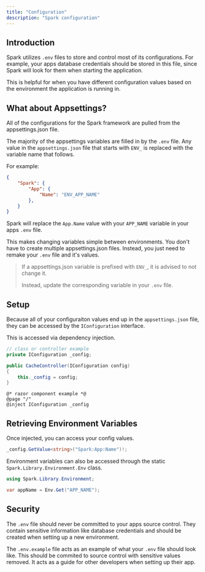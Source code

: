 ```yaml
---
title: "Configuration"
description: "Spark configuration"
---
```


## Introduction

Spark utilizes `.env` files to store and control most of its configurations. For example, your apps database credentials should be stored in this file, since Spark will look for them when starting the application.

This is helpful for when you have different configuration values based on the environment the application is running in.

## What about Appsettings?
All of the configurations for the Spark framework are pulled from the appsettings.json file.

The majority of the appsettings variables are filled in by the `.env` file. Any value in the `appsettings.json` file that starts with `ENV_` is replaced with the variable name that follows.

For example:
```json
{
    "Spark": {
        "App": {
            "Name": "ENV_APP_NAME"
        },
    }
}
```
Spark will replace the `App.Name` value with your `APP_NAME` variable in your apps `.env` file.

This makes changing variables simple between environments. You don't have to create multiple appsettings.json files. Instead, you just need to remake your `.env` file and it's values.

>
> If a appsettings.json variable is prefixed with `ENV_`, it is advised to not change it. 
>
> Instead, update the corresponding variable in your `.env` file.
>

## Setup
Because all of your configuraiton values end up in the `appsettings.json` file, they can be accessed by the `IConfiguration` interface.

This is accessed via dependency injection.

```csharp
// class or controller example
private IConfiguration _config;

public CacheController(IConfiguration config)
{
    this._config = config;
}
```

```razor
@* razor component example *@
@page "/"
@inject IConfiguration _config
```

## Retrieving Environment Variables
Once injected, you can access your config values.
```csharp
_config.GetValue<string>("Spark:App:Name")!;
```

Environment variables can also be accessed through the static `Spark.Library.Environment.Env` class.
```csharp
using Spark.Library.Environment;

var appName = Env.Get("APP_NAME");
```

## Security
The `.env` file should never be committed to your apps source control. They contain sensitive information like database credentials and should be created when setting up a new environment.

The `.env.example` file acts as an example of what your `.env` file should look like. This should be commited to source control with sensitive values removed. It acts as a guide for other developers when setting up their app.
